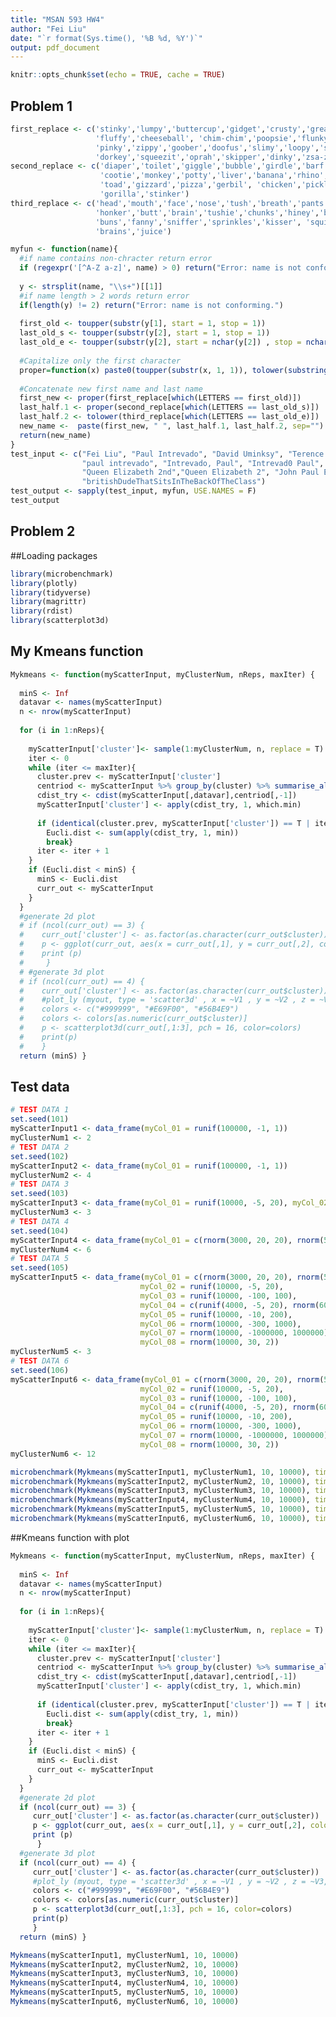```yaml
---
title: "MSAN 593 HW4"
author: "Fei Liu"
date: "`r format(Sys.time(), '%B %d, %Y')`"
output: pdf_document
---
```


```r
knitr::opts_chunk$set(echo = TRUE, cache = TRUE)
```

## Problem 1
```r
first_replace <- c('stinky','lumpy','buttercup','gidget','crusty','greasy',
                   'fluffy','cheeseball', 'chim-chim','poopsie','flunky','booger',
                   'pinky','zippy','goober','doofus','slimy','loopy','snotty','falafel',
                   'dorkey','squeezit','oprah','skipper','dinky','zsa-zsa')
second_replace <- c('diaper','toilet','giggle','bubble','girdle','barf','lizard','waffle',
                    'cootie','monkey','potty','liver','banana','rhino','burger','hamster',
                    'toad','gizzard','pizza','gerbil', 'chicken','pickle','chuckle','tofu',
                    'gorilla','stinker')
third_replace <- c('head','mouth','face','nose','tush','breath','pants','shorts','lips',
                   'honker','butt','brain','tushie','chunks','hiney','biscuits','toes',
                   'buns','fanny','sniffer','sprinkles','kisser', 'squirt','humperdinck',
                   'brains','juice')

myfun <- function(name){
  #if name contains non-chracter return error
  if (regexpr('[^A-Z a-z]', name) > 0) return("Error: name is not conforming.")
  
  y <- strsplit(name, "\\s+")[[1]]
  #if name length > 2 words return error
  if(length(y) != 2) return("Error: name is not conforming.")
  
  first_old <- toupper(substr(y[1], start = 1, stop = 1))
  last_old_s <- toupper(substr(y[2], start = 1, stop = 1))
  last_old_e <- toupper(substr(y[2], start = nchar(y[2]) , stop = nchar(y[2])))
  
  #Capitalize only the first character
  proper=function(x) paste0(toupper(substr(x, 1, 1)), tolower(substring(x, 2)))
  
  #Concatenate new first name and last name
  first_new <- proper(first_replace[which(LETTERS == first_old)])
  last_half.1 <- proper(second_replace[which(LETTERS == last_old_s)])
  last_half.2 <- tolower(third_replace[which(LETTERS == last_old_e)])
  new_name <-  paste(first_new, " ", last_half.1, last_half.2, sep="")
  return(new_name)
}
test_input <- c("Fei Liu", "Paul Intrevado", "David Uminksy", "Terence Parr", "Jeff Hamrick",
                "paul intrevado", "Intrevado, Paul", "Intrevad0 Paul", "Queen Elizabeth II",
                "Queen Elizabeth 2nd","Queen Elizabeth 2", "John Paul Euclid Rumpel", 
                "britishDudeThatSitsInTheBackOfTheClass")
test_output <- sapply(test_input, myfun, USE.NAMES = F)
test_output
```

## Problem 2

##Loading packages
```r
library(microbenchmark)
library(plotly)
library(tidyverse)
library(magrittr)
library(rdist)
library(scatterplot3d)

```
## My Kmeans function
```r
Mykmeans <- function(myScatterInput, myClusterNum, nReps, maxIter) {
  
  minS <- Inf
  datavar <- names(myScatterInput)
  n <- nrow(myScatterInput)
  
  for (i in 1:nReps){
    
    myScatterInput['cluster']<- sample(1:myClusterNum, n, replace = T)
    iter <- 0
    while (iter <= maxIter){
      cluster.prev <- myScatterInput['cluster']
      centriod <- myScatterInput %>% group_by(cluster) %>% summarise_all(mean) 
      cdist_try <- cdist(myScatterInput[,datavar],centriod[,-1])
      myScatterInput['cluster'] <- apply(cdist_try, 1, which.min)
      
      if (identical(cluster.prev, myScatterInput['cluster']) == T | iter == maxIter) {
        Eucli.dist <- sum(apply(cdist_try, 1, min))
        break}
      iter <- iter + 1
    }
    if (Eucli.dist < minS) {
      minS <- Eucli.dist
      curr_out <- myScatterInput
    }
  }
  #generate 2d plot 
  # if (ncol(curr_out) == 3) {
  #    curr_out['cluster'] <- as.factor(as.character(curr_out$cluster))
  #    p <- ggplot(curr_out, aes(x = curr_out[,1], y = curr_out[,2], color = cluster)) + geom_point(size=0.5) + xlab('col1') +ylab('col2')
  #    print (p)
  #     }
  # #generate 3d plot 
  # if (ncol(curr_out) == 4) {
  #    curr_out['cluster'] <- as.factor(as.character(curr_out$cluster))
  #    #plot_ly (myout, type = 'scatter3d' , x = ~V1 , y = ~V2 , z = ~V3,color = ~factor, mode = 'markers' , marker = list(size = 2))
  #    colors <- c("#999999", "#E69F00", "#56B4E9")
  #    colors <- colors[as.numeric(curr_out$cluster)]
  #    p <- scatterplot3d(curr_out[,1:3], pch = 16, color=colors)
  #    print(p)
  #    }
  return (minS) }
```
## Test data
```r
# TEST DATA 1
set.seed(101)
myScatterInput1 <- data_frame(myCol_01 = runif(100000, -1, 1))
myClusterNum1 <- 2
# TEST DATA 2
set.seed(102)
myScatterInput2 <- data_frame(myCol_01 = runif(100000, -1, 1))
myClusterNum2 <- 4
# TEST DATA 3
set.seed(103)
myScatterInput3 <- data_frame(myCol_01 = runif(10000, -5, 20), myCol_02 = c(rnorm(3000, 20, 5), rnorm(5000, -4, 2), rnorm(2000, 40, 2)))
myClusterNum3 <- 3
# TEST DATA 4
set.seed(104)
myScatterInput4 <- data_frame(myCol_01 = c(rnorm(3000, 20, 20), rnorm(5000, -4, 2), rnorm(2000, 40, 2)), myCol_02 = runif(10000, -5, 20))
myClusterNum4 <- 6
# TEST DATA 5
set.seed(105)
myScatterInput5 <- data_frame(myCol_01 = c(rnorm(3000, 20, 20), rnorm(5000, -4, 2), rnorm(2000, 40, 2)), 
                             myCol_02 = runif(10000, -5, 20),
                             myCol_03 = runif(10000, -100, 100),
                             myCol_04 = c(runif(4000, -5, 20), rnorm(6000)),
                             myCol_05 = runif(10000, -10, 200),
                             myCol_06 = rnorm(10000, -300, 1000),
                             myCol_07 = rnorm(10000, -1000000, 1000000),
                             myCol_08 = rnorm(10000, 30, 2))
myClusterNum5 <- 3
# TEST DATA 6
set.seed(106)
myScatterInput6 <- data_frame(myCol_01 = c(rnorm(3000, 20, 20), rnorm(5000, -4, 2), rnorm(2000, 40, 2)), 
                             myCol_02 = runif(10000, -5, 20),
                             myCol_03 = runif(10000, -100, 100),
                             myCol_04 = c(runif(4000, -5, 20), rnorm(6000)),
                             myCol_05 = runif(10000, -10, 200),
                             myCol_06 = rnorm(10000, -300, 1000),
                             myCol_07 = rnorm(10000, -1000000, 1000000),
                             myCol_08 = rnorm(10000, 30, 2))
myClusterNum6 <- 12
```

```r
microbenchmark(Mykmeans(myScatterInput1, myClusterNum1, 10, 10000), times = 10)
microbenchmark(Mykmeans(myScatterInput2, myClusterNum2, 10, 10000), times = 10)
microbenchmark(Mykmeans(myScatterInput3, myClusterNum3, 10, 10000), times = 10)
microbenchmark(Mykmeans(myScatterInput4, myClusterNum4, 10, 10000), times = 10)
microbenchmark(Mykmeans(myScatterInput5, myClusterNum5, 10, 10000), times = 10)
microbenchmark(Mykmeans(myScatterInput6, myClusterNum6, 10, 10000), times = 10)

```

##Kmeans function with plot
```r
Mykmeans <- function(myScatterInput, myClusterNum, nReps, maxIter) {
  
  minS <- Inf
  datavar <- names(myScatterInput)
  n <- nrow(myScatterInput)
  
  for (i in 1:nReps){
    
    myScatterInput['cluster']<- sample(1:myClusterNum, n, replace = T)
    iter <- 0
    while (iter <= maxIter){
      cluster.prev <- myScatterInput['cluster']
      centriod <- myScatterInput %>% group_by(cluster) %>% summarise_all(mean) 
      cdist_try <- cdist(myScatterInput[,datavar],centriod[,-1])
      myScatterInput['cluster'] <- apply(cdist_try, 1, which.min)
      
      if (identical(cluster.prev, myScatterInput['cluster']) == T | iter == maxIter) {
        Eucli.dist <- sum(apply(cdist_try, 1, min))
        break}
      iter <- iter + 1
    }
    if (Eucli.dist < minS) {
      minS <- Eucli.dist
      curr_out <- myScatterInput
    }
  }
  #generate 2d plot 
  if (ncol(curr_out) == 3) {
     curr_out['cluster'] <- as.factor(as.character(curr_out$cluster))
     p <- ggplot(curr_out, aes(x = curr_out[,1], y = curr_out[,2], color = cluster)) + geom_point(size=0.5) + xlab('col1') +ylab('col2')
     print (p)
      }
  #generate 3d plot 
  if (ncol(curr_out) == 4) {
     curr_out['cluster'] <- as.factor(as.character(curr_out$cluster))
     #plot_ly (myout, type = 'scatter3d' , x = ~V1 , y = ~V2 , z = ~V3,color = ~factor, mode = 'markers' , marker = list(size = 2))
     colors <- c("#999999", "#E69F00", "#56B4E9")
     colors <- colors[as.numeric(curr_out$cluster)]
     p <- scatterplot3d(curr_out[,1:3], pch = 16, color=colors)
     print(p)
     }
  return (minS) }
```

```r
Mykmeans(myScatterInput1, myClusterNum1, 10, 10000)
Mykmeans(myScatterInput2, myClusterNum2, 10, 10000)
Mykmeans(myScatterInput3, myClusterNum3, 10, 10000)
Mykmeans(myScatterInput4, myClusterNum4, 10, 10000)
Mykmeans(myScatterInput5, myClusterNum5, 10, 10000)
Mykmeans(myScatterInput6, myClusterNum6, 10, 10000)
```

